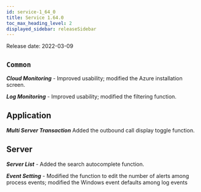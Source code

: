 ```yaml
---
id: service-1_64_0
title: Service 1.64.0
toc_max_heading_level: 2
displayed_sidebar: releaseSidebar
---
```



Release date: 2022-03-09

## `Common`

**_Cloud Monitoring_** - Improved usability; modified the Azure installation screen.

**_Log Monitoring_** - Improved usability; modified the filtering function.

## Application

**_Multi Server Transaction_** Added the outbound call display toggle function.

## Server

**_Server List_** - Added the search autocomplete function.

**_Event Setting_** - Modified the function to edit the number of alerts among process events; modified the Windows event defaults among log events 
